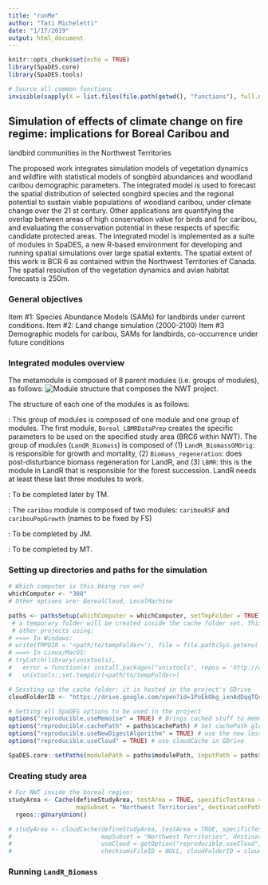 ```yaml
---
title: "runMe"
author: "Tati Micheletti"
date: "1/17/2019"
output: html_document
---
```


```r
knitr::opts_chunk$set(echo = TRUE)
library(SpaDES.core)
library(SpaDES.tools)

# Source all common functions
invisible(sapply(X = list.files(file.path(getwd(), "functions"), full.names = TRUE), FUN = source))
```

## Simulation of effects of climate change on fire regime: implications for Boreal Caribou and
landbird communities in the Northwest Territories

The proposed work integrates simulation models of vegetation dynamics and wildfire with 
statistical models of songbird abundances and woodland caribou demographic parameters. The
integrated model is used to forecast the spatial distribution of selected songbird species and
the regional potential to sustain viable populations of woodland caribou, under climate change
over the 21 st century. Other applications are quantifying the overlap
between areas of high conservation value for birds and for caribou, and evaluating the
conservation potential in these respects of specific candidate protected areas. The integrated
model is implemented as a suite of modules in SpaDES, a new R-based environment for
developing and running spatial simulations over large spatial extents. The spatial extent of this
work is BCR 6 as contained within the Northwest Territories of Canada. The spatial resolution of 
the vegetation dynamics and avian habitat forecasts is 250m.

### General objectives

Item #1: Species Abundance Models (SAMs) for landbirds under current conditions.
Item #2: Land change simulation (2000-2100)
Item #3 Demographic models for caribou, SAMs for landbirds, co-occurrence under future
conditions

### Integrated modules overview

The metamodule is composed of 8 parent modules (i.e. groups of modules), as follows:
![Module structure that composes the NWT project.](https://github.com/tati-micheletti/NWT/raw/master/data/ModelStructure_2.jpg)

The structure of each one of the modules is as follows:

\textcolor{blue}{LandR}: This group of modules is composed of one module and one group of modules. The first module, `Boreal_LBMRDataPrep` creates the specific parameters to be used on the specified study area (BRC6 within NWT). The group of modules (`LandR_Biomass`) is composed of (1) `LandR_BiomassGMOrig`: is responsible for growth and mortality, (2) `Biomass_regeneration`: does post-disturbance biomass regeneration for LandR, and (3) `LBMR`: this is the module in LandR that is responsible for the forest succession. LandR needs at least these last three modules to work.

\textcolor{blue}{birdsNWT}: To be completed later by TM.

\textcolor{blue}{caribou}: The `caribou` module is composed of two modules: `caribouRSF` and `caribouPopGrowth` (names to be fixed by FS) 

\textcolor{blue}{FireSense}: To be completed by JM.

\textcolor{blue}{anthropogenic}: To be completed by MT.

### Setting up directories and paths for the simulation

```r

# Which computer is this being run on?
whichComputer <- "388"
# Other options are: BorealCloud, LocalMachine

paths <- pathsSetup(whichComputer = whichComputer, setTmpFolder = TRUE) # If setTmpFolder == TRUE, 
 # a temporary folder will be created inside the cache folder set. This can/should be changed later for 
 # other projects using:
# ===> In Windows:
# write(TMPDIR = '<path/to/tempFolder>'), file = file.path(Sys.getenv('R_USER'), '.Renviron'))
# ===> In Linux/MacOS:
# tryCatch(library(unixtools),
#   error = function(e) install.packages("unixtools", repos = 'http://www.rforge.net/'))
#   unixtools::set.tempdir(<path/to/tempFolder>)

# Sessting up the cache folder: it is hosted in the project's GDrive
cloudFolderID <- "https://drive.google.com/open?id=1PoEkOkg_ixnAdDqqTQcun77nUvkEHDc0"

# Setting all SpaDES options to be used in the project
options("reproducible.useMemoise" = TRUE) # Brings cached stuff to memory during the second run
options("reproducible.cachePath" = paths$cachePath) # Set cachePath globally
options("reproducible.useNewDigestAlgorithm" = TRUE) # use the new less strict hashing algo
options("reproducible.useCloud" = TRUE) # use cloudCache in GDrive

SpaDES.core::setPaths(modulePath = paths$modulePath, inputPath = paths$inputPath, outputPath = paths$outputPath, cachePath = paths$cachePath)

```

### Creating study area
```r

# For NWT inside the boreal region:
studyArea <- Cache(defineStudyArea, testArea = TRUE, specificTestArea = "BCR6",
                   mapSubset = "Northwest Territories", destinationPath = tempdir(), overwrite = TRUE) %>%
  rgeos::gUnaryUnion()

# studyArea <- cloudCache(defineStudyArea, testArea = TRUE, specificTestArea = "BCR6", 
#                         mapSubset = "Northwest Territories", destinationFolder = paths$inputPath,
#                         useCloud = getOption("reproducible.useCloud", TRUE), 
#                         checksumsFileID = NULL, cloudFolderID = cloudFolderID)
```

### Running `LandR_Biomass`

```r

```

